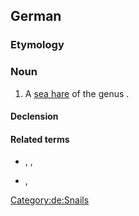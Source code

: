==German==
{{wikipedia|lang=de}}
===Etymology===
{{compound|de|Kugel|Schnecke}}

===Noun===
{{de-noun|f||Kugelschnecken}}

# A [[sea hare]] of the genus {{taxlink|Akera|genus|noshow=1}}.

====Declension====
{{de-decl-noun-f|n}}

====Related terms====
* {{l|de|Kugelblitz}}, {{l|de|Kugelschreiber}}, {{l|de|Weihnachtskugel}}
* {{l|de|Weinbergschnecke}}, {{l|de|Schneckenhaus}}

[[Category:de:Snails]]